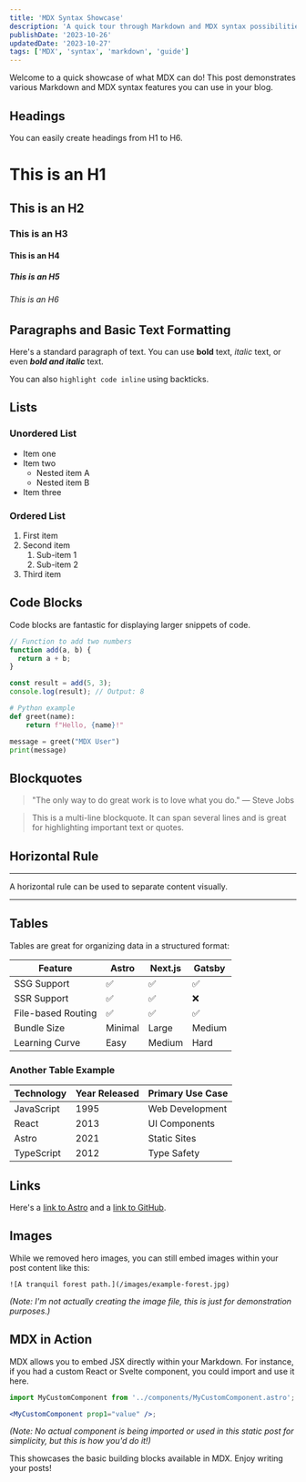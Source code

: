 ```yaml
---
title: 'MDX Syntax Showcase'
description: 'A quick tour through Markdown and MDX syntax possibilities.'
publishDate: '2023-10-26'
updatedDate: '2023-10-27'
tags: ['MDX', 'syntax', 'markdown', 'guide']
---
```


Welcome to a quick showcase of what MDX can do! This post demonstrates various Markdown and MDX syntax features you can use in your blog.

## Headings

You can easily create headings from H1 to H6.

# This is an H1

## This is an H2

### This is an H3

#### This is an H4

##### This is an H5

###### This is an H6

## Paragraphs and Basic Text Formatting

Here's a standard paragraph of text. You can use **bold** text, _italic_ text, or even **_bold and italic_** text.

You can also `highlight code inline` using backticks.

## Lists

### Unordered List

- Item one
- Item two
  - Nested item A
  - Nested item B
- Item three

### Ordered List

1. First item
2. Second item
   1. Sub-item 1
   2. Sub-item 2
3. Third item

## Code Blocks

Code blocks are fantastic for displaying larger snippets of code.

```javascript
// Function to add two numbers
function add(a, b) {
  return a + b;
}

const result = add(5, 3);
console.log(result); // Output: 8
```

```python
# Python example
def greet(name):
    return f"Hello, {name}!"

message = greet("MDX User")
print(message)
```

## Blockquotes

> "The only way to do great work is to love what you do."
> — Steve Jobs

> This is a multi-line blockquote.
> It can span several lines and is great for highlighting important text or quotes.

## Horizontal Rule

---

A horizontal rule can be used to separate content visually.

---

## Tables

Tables are great for organizing data in a structured format:

| Feature | Astro | Next.js | Gatsby |
|---------|-------|---------|--------|
| SSG Support | ✅ | ✅ | ✅ |
| SSR Support | ✅ | ✅ | ❌ |
| File-based Routing | ✅ | ✅ | ✅ |
| Bundle Size | Minimal | Large | Medium |
| Learning Curve | Easy | Medium | Hard |

### Another Table Example

| Technology | Year Released | Primary Use Case |
|------------|---------------|------------------|
| JavaScript | 1995 | Web Development |
| React | 2013 | UI Components |
| Astro | 2021 | Static Sites |
| TypeScript | 2012 | Type Safety |

## Links

Here's a [link to Astro](https://astro.build) and a [link to GitHub](https://github.com).

## Images

While we removed hero images, you can still embed images within your post content like this:

```
![A tranquil forest path.](/images/example-forest.jpg)
```

_(Note: I'm not actually creating the image file, this is just for demonstration purposes.)_

## MDX in Action

MDX allows you to embed JSX directly within your Markdown. For instance, if you had a custom React or Svelte component, you could import and use it here.

```jsx
import MyCustomComponent from '../components/MyCustomComponent.astro';

<MyCustomComponent prop1="value" />;
```

_(Note: No actual component is being imported or used in this static post for simplicity, but this is how you'd do it!)_

This showcases the basic building blocks available in MDX. Enjoy writing your posts!
